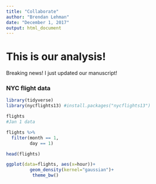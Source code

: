 ```yaml
---
title: "Collaborate"
author: "Brendan Lehman"
date: "December 1, 2017"
output: html_document
---
```

# This is our analysis!

Breaking news! I just updated our manuscript!

### NYC flight data
```r
library(tidyverse)
library(nycflights13) #install.packages("nycflights13")

flights
#Jan 1 data

flights %>% 
  filter(month == 1, 
         day == 1)

head(flights)

ggplot(data=flights, aes(x=hour))+
         geom_density(kernel="gaussian")+
          theme_bw()
```
